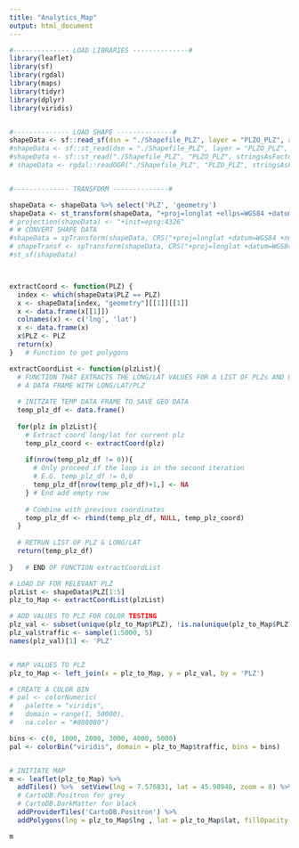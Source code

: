 ```yaml
---
title: "Analytics_Map"
output: html_document
---
```


```r
#-------------- LOAD LIBRARIES --------------#
library(leaflet)
library(sf)
library(rgdal)
library(maps)
library(tidyr)
library(dplyr)
library(viridis)


#-------------- LOAD SHAPE --------------#
shapeData <- sf::read_sf(dsn = "./Shapefile_PLZ", layer = "PLZO_PLZ", as_tibble = F)
#shapeData <- sf::st_read(dsn = "./Shapefile_PLZ", layer = "PLZO_PLZ", as_tibble = F)
#shapeData <- sf::st_read("./Shapefile_PLZ", "PLZO_PLZ", stringsAsFactor = F)
# shapeData <- rgdal::readOGR("./Shapefile_PLZ", "PLZO_PLZ", stringsAsFactor = F)


#-------------- TRANSFORM --------------#

shapeData <- shapeData %>% select('PLZ', 'geometry')
shapeData <- st_transform(shapeData, "+proj=longlat +ellps=WGS84 +datum=WGS84")
# projection(shapeData) <- "+init=epsg:4326"
# # CONVERT SHAPE DATA
#shapeData = spTransform(shapeData, CRS("+proj=longlat +datum=WGS84 +no_defs +init=epsg:4326"))
# shapeTransf <- spTransform(shapeData, CRS("+proj=longlat +datum=WGS84"))
#st_sf(shapeData)



extractCoord <- function(PLZ) {
  index <- which(shapeData$PLZ == PLZ)
  x <- shapeData[index, "geometry"][[1]][[1]]
  x <- data.frame(x[[1]])
  colnames(x) <- c('lng', 'lat')
  x <- data.frame(x)
  x$PLZ <- PLZ
  return(x)
}   # Function to get polygons

extractCoordList <- function(plzList){
  # FUNCTION THAT EXTRACTS THE LONG/LAT VALUES FOR A LIST OF PLZs AND OUTPUTS 
  # A DATA FRAME WITH LONG/LAT/PLZ
  
  # INITZATE TEMP DATA FRAME TO SAVE GEO DATA
  temp_plz_df <- data.frame()
  
  for(plz in plzList){
    # Extract coord long/lat for current plz
    temp_plz_coord <- extractCoord(plz)
    
    if(nrow(temp_plz_df != 0)){
      # Only proceed if the loop is in the second iteration
      # E.G. temp_plz_df != 0,0
      temp_plz_df[nrow(temp_plz_df)+1,] <- NA
    } # End add empty row
    
    # Combine with previous coordinates
    temp_plz_df <- rbind(temp_plz_df, NULL, temp_plz_coord)
  }
  
  # RETRUN LIST OF PLZ & LONG/LAT
  return(temp_plz_df)
  
}   # END OF FUNCTION extractCoordList
```

```r
# LOAD DF FOR RELEVANT PLZ
plzList <- shapeData$PLZ[1:5]
plz_to_Map <- extractCoordList(plzList)

# ADD VALUES TO PLZ FOR COLOR TESTING
plz_val <- subset(unique(plz_to_Map$PLZ), !is.na(unique(plz_to_Map$PLZ))) %>% data.frame()
plz_val$traffic <- sample(1:5000, 5)
names(plz_val)[1] <- 'PLZ'


# MAP VALUES TO PLZ
plz_to_Map <- left_join(x = plz_to_Map, y = plz_val, by = 'PLZ')

# CREATE A COLOR BIN
# pal <- colorNumeric(
#   palette = "viridis",
#   domain = range(1, 50000),
#   na.color = "#808080")

bins <- c(0, 1000, 2000, 3000, 4000, 5000)
pal <- colorBin("viridis", domain = plz_to_Map$traffic, bins = bins)


# INITIATE MAP
m <- leaflet(plz_to_Map) %>%
  addTiles() %>%  setView(lng = 7.576831, lat = 45.98940, zoom = 8) %>%
  # CartoDB.Positron for grey
  # CartoDB.DarkMatter for black
  addProviderTiles('CartoDB.Positron') %>% 
  addPolygons(lng = plz_to_Map$lng , lat = plz_to_Map$lat, fillOpacity = 0.5, smoothFactor = 0.5, fillColor = ~pal(na.omit(unique(traffic))))

m

```












